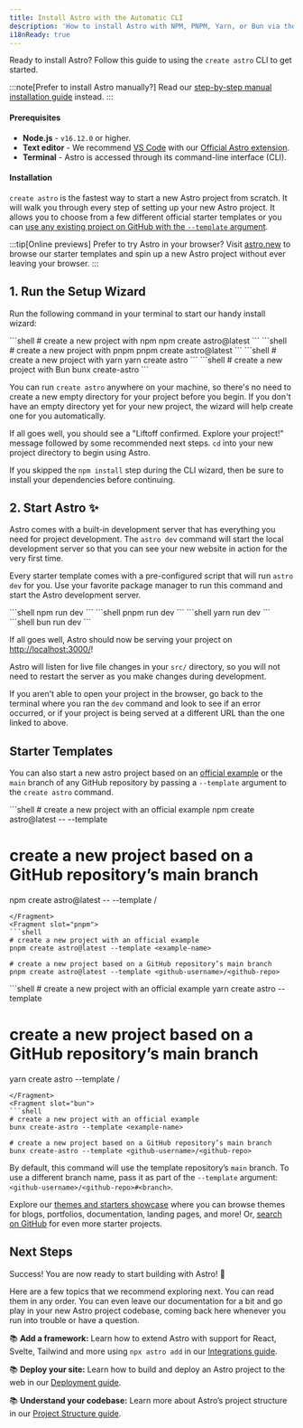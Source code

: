 ```yaml
---
title: Install Astro with the Automatic CLI
description: 'How to install Astro with NPM, PNPM, Yarn, or Bun via the create-astro CLI tool.'
i18nReady: true
---
```



Ready to install Astro? Follow this guide to using the `create astro` CLI to get started.

:::note[Prefer to install Astro manually?]
Read our [step-by-step manual installation guide](/en/install/manual/) instead.
:::
#### Prerequisites

- **Node.js** - `v16.12.0` or higher.
- **Text editor** - We recommend [VS Code](https://code.visualstudio.com/) with our [Official Astro extension](https://marketplace.visualstudio.com/items?itemName=astro-build.astro-vscode).
- **Terminal** - Astro is accessed through its command-line interface (CLI).

#### Installation

`create astro` is the fastest way to start a new Astro project from scratch. It will walk you through every step of setting up your new Astro project. It allows you to choose from a few different official starter templates or you can [use any existing project on GitHub with the `--template` argument](#starter-templates).

:::tip[Online previews]
Prefer to try Astro in your browser? Visit [astro.new](https://astro.new/) to browse our starter templates and spin up a new Astro project without ever leaving your browser.
:::

## 1. Run the Setup Wizard

Run the following command in your terminal to start our handy install wizard:

<PackageManagerTabs>
  <Fragment slot="npm">
  ```shell
  # create a new project with npm
  npm create astro@latest
  ```
  </Fragment>
  <Fragment slot="pnpm">
  ```shell
  # create a new project with pnpm
  pnpm create astro@latest
  ```
  </Fragment>
  <Fragment slot="yarn">
  ```shell
  # create a new project with yarn
  yarn create astro
  ```
  </Fragment>
  <Fragment slot="bun">
  ```shell
  # create a new project with Bun
  bunx create-astro
  ```
  </Fragment>
</PackageManagerTabs>

You can run `create astro` anywhere on your machine, so there's no need to create a new empty directory for your project before you begin. If you don't have an empty directory yet for your new project, the wizard will help create one for you automatically.

If all goes well, you should see a "Liftoff confirmed. Explore your project!" message followed by some recommended next steps. `cd` into your new project directory to begin using Astro.

If you skipped the `npm install` step during the CLI wizard, then be sure to install your dependencies before continuing.

## 2. Start Astro ✨

Astro comes with a built-in development server that has everything you need for project development. The `astro dev` command will start the local development server so that you can see your new website in action for the very first time.

Every starter template comes with a pre-configured script that will run `astro dev` for you. Use your favorite package manager to run this command and start the Astro development server.

<PackageManagerTabs>
  <Fragment slot="npm">
  ```shell
  npm run dev
  ```
  </Fragment>
  <Fragment slot="pnpm">
  ```shell
  pnpm run dev
  ```
  </Fragment>
  <Fragment slot="yarn">
  ```shell
  yarn run dev
  ```
  </Fragment>
  <Fragment slot="bun">
  ```shell
  bun run dev
  ```
  </Fragment>
</PackageManagerTabs>


If all goes well, Astro should now be serving your project on [http://localhost:3000/](http://localhost:3000/)!

Astro will listen for live file changes in your `src/` directory, so you will not need to restart the server as you make changes during development.

If you aren't able to open your project in the browser, go back to the terminal where you ran the `dev` command and look to see if an error occurred, or if your project is being served at a different URL than the one linked to above.

## Starter Templates

You can also start a new astro project based on an [official example](https://github.com/withastro/astro/tree/main/examples) or the `main` branch of any GitHub repository by passing a `--template` argument to the `create astro` command.

<PackageManagerTabs>
  <Fragment slot="npm">
  ```shell
  # create a new project with an official example
  npm create astro@latest -- --template <example-name>

  # create a new project based on a GitHub repository’s main branch
  npm create astro@latest -- --template <github-username>/<github-repo>
  ```
  </Fragment>
  <Fragment slot="pnpm">
  ```shell
  # create a new project with an official example
  pnpm create astro@latest --template <example-name>
  
  # create a new project based on a GitHub repository’s main branch
  pnpm create astro@latest --template <github-username>/<github-repo>
  ```
  </Fragment>
  <Fragment slot="yarn">
  ```shell
  # create a new project with an official example
  yarn create astro --template <example-name>
  
  # create a new project based on a GitHub repository’s main branch
  yarn create astro --template <github-username>/<github-repo>
  ```
  </Fragment>
  <Fragment slot="bun">
  ```shell
  # create a new project with an official example
  bunx create-astro --template <example-name>
  
  # create a new project based on a GitHub repository’s main branch
  bunx create-astro --template <github-username>/<github-repo>
  ```
  </Fragment>
</PackageManagerTabs>

By default, this command will use the template repository’s `main` branch. To use a different branch name, pass it as part of the `--template` argument: `<github-username>/<github-repo>#<branch>`.

Explore our [themes and starters showcase](https://astro.build/themes/) where you can browse themes for blogs, portfolios, documentation, landing pages, and more! Or, [search on GitHub](https://github.com/search?o=desc&q=astro+starter&s=stars&type=Repositories) for even more starter projects.

## Next Steps

Success! You are now ready to start building with Astro! 🥳

Here are a few topics that we recommend exploring next. You can read them in any order. You can even leave our documentation for a bit and go play in your new Astro project codebase, coming back here whenever you run into trouble or have a question.

📚 **Add a framework:** Learn how to extend Astro with support for React, Svelte, Tailwind and more using `npx astro add` in our [Integrations guide](/en/guides/integrations-guide/).

📚 **Deploy your site:** Learn how to build and deploy an Astro project to the web in our [Deployment guide](/en/guides/deploy/).

📚 **Understand your codebase:** Learn more about Astro’s project structure in our [Project Structure guide](/en/core-concepts/project-structure/).
